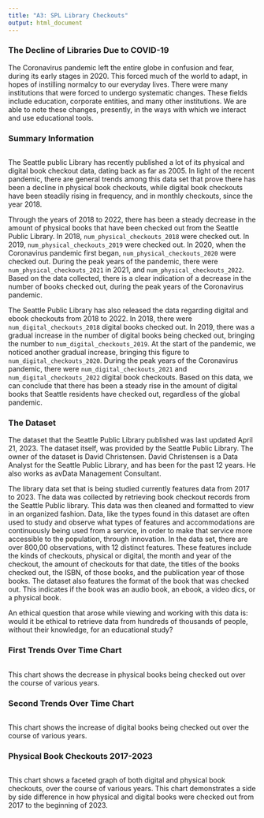 ```yaml
---
title: "A3: SPL Library Checkouts"
output: html_document
---
```


### The Decline of Libraries Due to COVID-19

The Coronavirus pandemic left the entire globe in confusion and fear, during its early stages in 2020. This forced much of the world to adapt, in hopes of instilling normalcy to our everyday lives. There were many institutions that were forced to undergo systematic changes. These fields include education, corporate entities, and many other institutions. We are able to note these changes, presently, in the ways with which we interact and use educational tools.

### Summary Information

```r
```

The Seattle public Library has recently published a lot of its physical and digital book checkout data, dating back as far as 2005. In light of the recent pandemic, there are general trends among this data set that prove there has been a decline in physical book checkouts, while digital book checkouts have been steadily rising in frequency, and in monthly checkouts, since the year 2018.

Through the years of 2018 to 2022, there has been a steady decrease in the amount of physical books that have been checked out from the Seattle Public Library. In 2018, `num_physical_checkouts_2018` were checked out. In 2019, `num_physical_checkouts_2019` were checked out. In 2020, when the Coronavirus pandemic first began, `num_physical_checkouts_2020` were checked out. During the peak years of the pandemic, there were `num_physical_checkouts_2021` in 2021, and `num_physical_checkouts_2022`. Based on the data collected, there is a clear indication of a decrease in the number of books checked out, during the peak years of the Coronavirus pandemic.

The Seattle Public Library has also released the data regarding digital and ebook checkouts from 2018 to 2022. In 2018, there were `num_digital_checkouts_2018` digital books checked out. In 2019, there was a gradual increase in the number of digital books being checked out, bringing the number to `num_digital_checkouts_2019`. At the start of the pandemic, we noticed another gradual increase, bringing this figure to `num_digital_checkouts_2020`. During the peak years of the Coronavirus pandemic, there were `num_digital_checkouts_2021` and `num_digital_checkouts_2022` digital book checkouts. Based on this data, we can conclude that there has been a steady rise in the amount of digital books that Seattle residents have checked out, regardless of the global pandemic.



### The Dataset

The dataset that the Seattle Public Library published was last updated April 21, 2023. The dataset itself, was provided by the Seattle Public Library. The owner of the dataset is David Christensen. David Christensen is a Data Analyst for the Seattle Public Library, and has been for the past 12 years. He also works as avData Management Consultant.

The library data set that is being studied currently features data from 2017 to 2023. The data was collected by retrieving book checkout records from the Seattle Public library. This data was then cleaned and formatted to view in an organized fashion. Data, like the types found in this dataset are often used to study and observe what types of features and accommodations are continuously being used from a service, in order to make that service more accessible to the population, through innovation. In the data set, there are over 800,00 observations, with 12 distinct features. These features include the kinds of checkouts, physical or digital, the month and year of the checkout, the amount of checkouts for that date, the titles of the books checked out, the ISBN, of those books, and the publication year of those books. The dataset also features the format of the book that was checked out. This indicates if the book was an audio book, an ebook, a video dics, or a physical book.

An ethical question that arose while viewing and working with this data is: would it be ethical to retrieve data from hundreds of thousands of people, without their knowledge, for an educational study?



### First Trends Over Time Chart


```r
```
This chart shows the decrease in physical books being checked out over the course of various years.

### Second Trends Over Time Chart

```r
```
This chart shows the increase of digital books being checked out over the course of various years.

### Physical Book Checkouts 2017-2023


```r
```
This chart shows a faceted graph of both digital and physical book checkouts, over the course of various years. This chart demonstrates a side by side difference in how physical and digital books were checked out from 2017 to the beginning of 2023.
